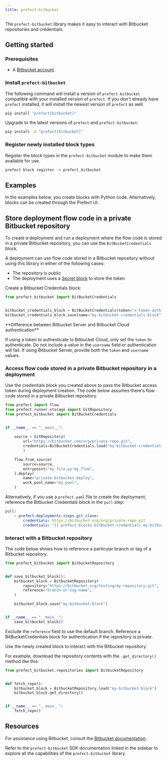 ```yaml
---
title: prefect-bitbucket
---
```


The `prefect-bitbucket` library makes it easy to interact with Bitbucket repositories and credentials.

## Getting started

### Prerequisites

- A [Bitbucket account](https://bitbucket.org/product).

### Install `prefect-bitbucket`

The following command will install a version of `prefect-bitbucket` compatible with your installed version of `prefect`.
If you don't already have `prefect` installed, it will install the newest version of `prefect` as well.

```bash
pip install "prefect[bitbucket]"
```

Upgrade to the latest versions of `prefect` and `prefect-bitbucket`:

```bash
pip install -U "prefect[bitbucket]"
```

### Register newly installed block types

Register the block types in the `prefect-bitbucket` module to make them available for use.

```bash
prefect block register -m prefect_bitbucket
```

## Examples

In the examples below, you create blocks with Python code.
Alternatively, blocks can be created through the Prefect UI.

## Store deployment flow code in a private Bitbucket repository

To create a deployment and run a deployment where the flow code is stored in a private Bitbucket repository, you can use the `BitBucketCredentials` block.

A deployment can use flow code stored in a Bitbucket repository without using this library in either of the following cases:

- The repository is public
- The deployment uses a [Secret block](/3.0/resources/secrets) to store the token

Create a Bitbucket Credentials block:

```python
from prefect_bitbucket import BitBucketCredentials


bitbucket_credentials_block = BitBucketCredentials(token="x-token-auth:my-token")
bitbucket_credentials_block.save(name="my-bitbucket-credentials-block")
```

<Info>
**Difference between Bitbucket Server and Bitbucket Cloud authentication**

If using a token to authenticate to Bitbucket Cloud, only set the `token` to authenticate. Do not include a value in the `username` field or authentication will fail. If using Bitbucket Server, provide both the `token` and `username` values.
</Info>

### Access flow code stored in a private Bitbucket repository in a deployment

Use the credentials block you created above to pass the Bitbucket access token during deployment creation. The code below assumes there's flow code stored in a private Bitbucket repository.

```python
from prefect import flow
from prefect.runner.storage import GitRepository
from prefect_bitbucket import BitBucketCredentials


if __name__ == "__main__":
    
    source = GitRepository(
        url="https://bitbucket.com/org/private-repo.git",
        credentials=BitBucketCredentials.load("my-bitbucket-credentials-block")
        )

    flow.from_source(
        source=source,
        entrypoint="my_file.py:my_flow",
    ).deploy(
        name="private-bitbucket-deploy",
        work_pool_name="my_pool",
    )
```

Alternatively, if you use a `prefect.yaml` file to create the deployment, reference the Bitbucket Credentials block in the `pull` step:

```yaml
pull:
    - prefect.deployments.steps.git_clone:
        credentials: https://bitbucket.org/org/private-repo.git
        credentials: "{{ prefect.blocks.bitbucket-credentials.my-bitbucket-credentials-block }}"
```

### Interact with a Bitbucket repository

The code below shows how to reference a particular branch or tag of a Bitbucket repository.

```python
from prefect_bitbucket import BitbucketRepository


def save_bitbucket_block():
    bitbucket_block = BitbucketRepository(
        repository="https://bitbucket.org/testing/my-repository.git",
        reference="branch-or-tag-name",
    )

    bitbucket_block.save("my-bitbucket-block")


if __name__ == "__main__":
    save_bitbucket_block()
```

Exclude the `reference` field to use the default branch.
Reference a BitBucketCredentials block for authentication if the repository is private.

Use the newly created block to interact with the Bitbucket repository.

For example, download the repository contents with the `.get_directory()` method like this:

```python
from prefect_bitbucket.repositories import BitbucketRepository


def fetch_repo():
    bitbucket_block = BitbucketRepository.load("my-bitbucket-block")
    bitbucket_block.get_directory()


if __name__ == "__main__":
    fetch_repo()
```

## Resources

For assistance using Bitbucket, consult the [Bitbucket documentation](https://bitbucket.org/product/guides).

Refer to the `prefect-bitbucket` SDK documentation linked in the sidebar to explore all the capabilities of the `prefect-bitbucket` library.
